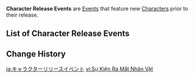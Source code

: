 {{Terminology Infobox
|image = 
|type  = Event Types
}}
'''Character Release Events''' are [[Event]]s that feature new [[Character]]s prior to their release.

==List of Character Release Events==
{{Events by Category Table
|Character Release Events
}}

==Change History==
{{Change History|1.6}}

[[ja:キャラクターリリースイベント]]
[[vi:Sự Kiện Ra Mắt Nhân Vật]]